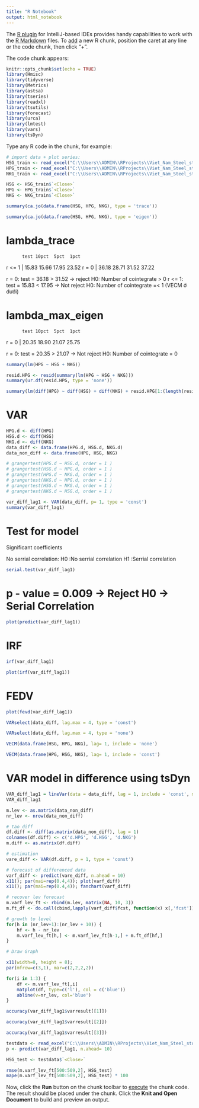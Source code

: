 ```yaml
---
title: "R Notebook"
output: html_notebook
---
```


The [R plugin](https://www.jetbrains.com/help/pycharm/r-plugin-support.html) for IntelliJ-based IDEs provides
handy capabilities to work with the [R Markdown](https://www.jetbrains.com/help/pycharm/r-markdown.html) files.
To [add](https://www.jetbrains.com/help/pycharm/r-markdown.html#add-code-chunk) a new R chunk,
position the caret at any line or the code chunk, then click "+".

The code chunk appears:
```r
knitr::opts_chunk$set(echo = TRUE)
library(Hmisc)
library(tidyverse)
library(Metrics)
library(astsa)
library(tseries)
library(readxl)
library(tsutils)
library(forecast)
library(urca)
library(lmtest)
library(vars)
library(tsDyn)
```

Type any R code in the chunk, for example:
```r
# import data + plot series:
HSG_train <- read_excel("C:\\Users\\ADMIN\\RProjects\\Viet_Nam_Steel_stock_analysis-Time-Series-\\Stock Price - HSG - train.xlsx")
HPG_train <- read_excel("C:\\Users\\ADMIN\\RProjects\\Viet_Nam_Steel_stock_analysis-Time-Series-\\Stock Price - HPG - train.xlsx")
NKG_train <- read_excel("C:\\Users\\ADMIN\\RProjects\\Viet_Nam_Steel_stock_analysis-Time-Series-\\Stock Price - NKG - train.xlsx")
```
```r
HSG <- HSG_train$`<Close>`
HPG <- HPG_train$`<Close>`
NKG <- NKG_train$`<Close>`
```
```r
summary(ca.jo(data.frame(HSG, HPG, NKG), type = 'trace'))
```
```r
summary(ca.jo(data.frame(HSG, HPG, NKG), type = 'eigen'))
```
# lambda_trace
          test 10pct  5pct  1pct
r <= 1 | 15.83 15.66 17.95 23.52
r = 0  | 36.18 28.71 31.52 37.22

r = 0:  test = 36.18 > 31.52  -> reject H0: Number of cointegrate > 0
r <= 1: test = 15.83 < 17.95  -> Not reject H0: Number of cointegrate =< 1 (VECM ở dưới)

# lambda_max_eigen
          test 10pct  5pct  1pct
r = 0  | 20.35 18.90 21.07 25.75

r = 0:  test = 20.35 > 21.07  -> Not reject H0: Number of cointegrate = 0


```r
summary(lm(HPG ~ HSG + NKG))
```
```r
resid.HPG <- resid(summary(lm(HPG ~ HSG + NKG)))
summary(ur.df(resid.HPG, type = 'none'))
```
```r
summary(lm(diff(HPG) ~ diff(HSG) + diff(NKG) + resid.HPG[1:(length(resid.HPG) - 1)]))
```
# VAR
```r
HPG.d <- diff(HPG)
HSG.d <- diff(HSG)
NKG.d <- diff(NKG)
data_diff <- data.frame(HPG.d, HSG.d, NKG.d)
data_non_diff <- data.frame(HPG, HSG, NKG)
```

```r
# grangertest(HPG.d ~ HSG.d, order = 1 )
# grangertest(HSG.d ~ HPG.d, order = 1 )
# grangertest(HPG.d ~ NKG.d, order = 1 )
# grangertest(NKG.d ~ HPG.d, order = 1 )
# grangertest(HSG.d ~ NKG.d, order = 1 )
# grangertest(NKG.d ~ HSG.d, order = 1 )
```
```r
var_diff_lag1 <- VAR(data_diff, p= 1, type = 'const')
summary(var_diff_lag1)
```
# Test for model
Significant coefficients

No serrial correlation:         H0 :No serrial correlation
                                H1 :Serrial correlation
```r
serial.test(var_diff_lag1)
```
# p - value = 0.009 -> Reject H0 -> Serial Correlation
```r
plot(predict(var_diff_lag1))
```
# IRF
```r
irf(var_diff_lag1)
```
```r
plot(irf(var_diff_lag1))
```
# FEDV
```r
plot(fevd(var_diff_lag1))
```
```r
VARselect(data_diff, lag.max = 4, type = 'const')
```
```r
VARselect(data_diff, lag.max = 4, type = 'none')
```
```r
VECM(data.frame(HSG, HPG, NKG), lag= 1, include = 'none')
```
```r
VECM(data.frame(HPG, HSG, NKG), lag= 1, include = 'const')
```
# VAR model in difference using tsDyn
```r
VAR_diff_lag1 = lineVar(data = data_diff, lag = 1, include = 'const', model = 'VAR', I = 'diff')
VAR_diff_lag1
```
```r
m.lev <- as.matrix(data_non_diff)
nr_lev <- nrow(data_non_diff)

# tạo diff
df.diff <- diff(as.matrix(data_non_diff), lag = 1)
colnames(df.diff) <- c('d.HPG', 'd.HSG', 'd.NKG')
m.diff <- as.matrix(df.diff)

# estimation
vare_diff <- VAR(df.diff, p = 1, type = 'const')

# forecast of differenced data
varf_diff <- predict(vare_diff, n.ahead = 10)
x11(); par(mai=rep(0.4,4)); plot(varf_diff)
x11(); par(mai=rep(0.4,4)); fanchart(varf_diff)

# recover lev forecast
m.varf_lev_ft <- rbind(m.lev, matrix(NA, 10, 3))
m.ft_df <- do.call(cbind,lapply(varf_diff$fcst, function(x) x[,'fcst']))

# growth to level
for(h in (nr_lev+1):(nr_lev + 10)) {
    hf <- h - nr_lev
    m.varf_lev_ft[h,] <- m.varf_lev_ft[h-1,] + m.ft_df[hf,]
}

# Draw Graph

x11(width=8, height = 8);
par(mfrow=c(3,1), mar=c(2,2,2,2))

for(i in 1:3) {
    df <- m.varf_lev_ft[,i]
    matplot(df, type=c('l'), col = c('blue'))
    abline(v=nr_lev, col='blue')
}
```
```r
accuracy(var_diff_lag1$varresult[[1]])
```
```r
accuracy(var_diff_lag1$varresult[[2]])
```
```r
accuracy(var_diff_lag1$varresult[[3]])
```
```r
testdata <- read_excel("C:\\Users\\ADMIN\\RProjects\\Viet_Nam_Steel_stock_analysis-Time-Series-\\Stock Price - HSG - test.xlsx")
p <- predict(var_diff_lag1, n.ahead= 10)
```
```r
HSG_test <- testdata$`<Close>`
```
```r
rmse(m.varf_lev_ft[500:509,2], HSG_test)
mape(m.varf_lev_ft[500:509,2], HSG_test) * 100
```



Now, click the **Run** button on the chunk toolbar to [execute](https://www.jetbrains.com/help/pycharm/r-markdown.html#run-r-code) the chunk code. The result should be placed under the chunk.
Click the **Knit and Open Document** to build and preview an output.
